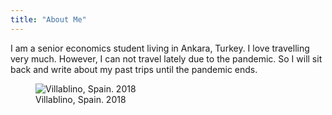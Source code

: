 ```yaml
---
title: "About Me"
---
```


I am a senior economics student living in Ankara, Turkey. I love travelling very much. However, I can not travel lately due to the pandemic. So I will sit back and write about my past trips until the pandemic ends.

![Villablino, Spain. 2018](IMG_3271.jpg)
